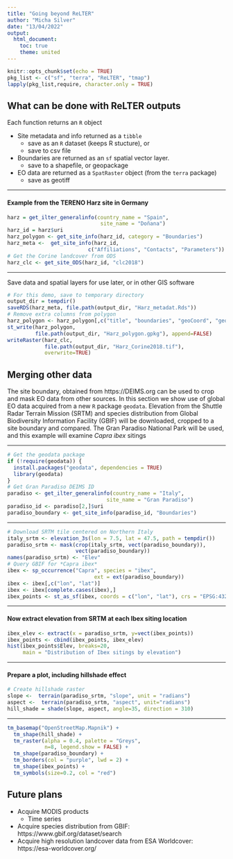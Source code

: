 ```yaml
---
title: "Going beyond ReLTER"
author: "Micha Silver"
date: "13/04/2022"
output:
  html_document:
    toc: true
    theme: united
---
```


<!-- [Back to TOC](index.html) -->

```r
knitr::opts_chunk$set(echo = TRUE)
pkg_list <- c("sf", "terra", "ReLTER", "tmap")
lapply(pkg_list,require, character.only = TRUE)
```

## What can be done with ReLTER outputs 

Each function returns an `R` object

 - Site metadata and info returned as a `tibble`
    * save as an `R` dataset (keeps R stucture), or
    * save to csv file
 - Boundaries are returned as an `sf` spatial vector layer.
    * save to a shapefile, or geopackage
 - EO data are returned as a `SpatRaster` object (from the `terra` package)
    * save as geotiff

----

#### Example from the TERENO Harz site in Germany

```r
harz = get_ilter_generalinfo(country_name = "Spain",
                              site_name = "Doñana")
harz_id = harz$uri
harz_polygon <- get_site_info(harz_id, category = "Boundaries")
harz_meta <-  get_site_info(harz_id,
                          c("Affiliations", "Contacts", "Parameters"))
# Get the Corine landcover from ODS
harz_clc <- get_site_ODS(harz_id, "clc2018")
```

----

Save data and spatial layers for use later, or in other GIS software

```r
# For this demo, save to temporary directory
output_dir = tempdir()
saveRDS(harz_meta, file.path(output_dir, "Harz_metadat.Rds"))
# Remove extra columns from polygon
harz_polygon <- harz_polygon[,c("title", "boundaries", "geoCoord", "geoElev.avg")]
st_write(harz_polygon,
         file.path(output_dir, "Harz_polygon.gpkg"), append=FALSE)
writeRaster(harz_clc,
            file.path(output_dir, "Harz_Corine2018.tif"),
            overwrite=TRUE)
```
## Merging other data

The site boundary, obtained from https://DEIMS.org can be used to crop and mask EO data from other sources. In this section we show use of global EO data acquired from a new `R` package `geodata`. Elevation from the Shuttle Radar Terrain Mission (SRTM) and species distribution from Global Biodiversity Information Facility (GBIF) will be downloaded, cropped to a site boundary and compared. The Gran Paradiso National Park will be used, and this example will examine *Capra ibex* sitings

----


```r
# Get the geodata package
if (!require(geodata)) {
  install.packages("geodata", dependencies = TRUE)
  library(geodata)
}
# Get Gran Paradiso DEIMS ID
paradiso <- get_ilter_generalinfo(country_name = "Italy",
                                site_name = "Gran Paradiso")
paradiso_id <- paradiso[2,]$uri
paradiso_boundary <- get_site_info(paradiso_id, "Boundaries")
```

----

```r
# Download SRTM tile centered on Northern Italy
italy_srtm <- elevation_3s(lon = 7.5, lat = 47.5, path = tempdir())
paradiso_srtm <- mask(crop(italy_srtm, vect(paradiso_boundary)),
                      vect(paradiso_boundary))
names(paradiso_srtm) <- "Elev"
# Query GBIF for *Capra ibex*
ibex <- sp_occurrence("Capra", species = "ibex",
                            ext = ext(paradiso_boundary))
ibex <- ibex[,c("lon", "lat")]
ibex <- ibex[complete.cases(ibex),]
ibex_points <- st_as_sf(ibex, coords = c("lon", "lat"), crs = "EPSG:4326")
```

----

#### Now extract elevation from SRTM at each Ibex siting location

```r
ibex_elev <- extract(x = paradiso_srtm, y=vect(ibex_points))
ibex_points <- cbind(ibex_points, ibex_elev)
hist(ibex_points$Elev, breaks=20,
     main = "Distribution of Ibex sitings by elevation")
```

----

#### Prepare a plot, including hillshade effect

```r
# Create hillshade raster
slope <-  terrain(paradiso_srtm, "slope", unit = "radians")
aspect <-  terrain(paradiso_srtm, "aspect", unit="radians")
hill_shade = shade(slope, aspect, angle=35, direction = 310)
```

----

```r
tm_basemap("OpenStreetMap.Mapnik") +
  tm_shape(hill_shade) +
  tm_raster(alpha = 0.4, palette = "Greys",
            n=8, legend.show = FALSE) +
  tm_shape(paradiso_boundary) +
  tm_borders(col = "purple", lwd = 2) +
  tm_shape(ibex_points) + 
  tm_symbols(size=0.2, col = "red") 
```

## Future plans
 - Acquire MODIS products
   * Time series
 - Acquire species distribution from GBIF: https://www.gbif.org/dataset/search
 - Acquire high resolution landcover data from ESA Worldcover: https://esa-worldcover.org/
 

<!-- [Back to TOC](index.html) -->